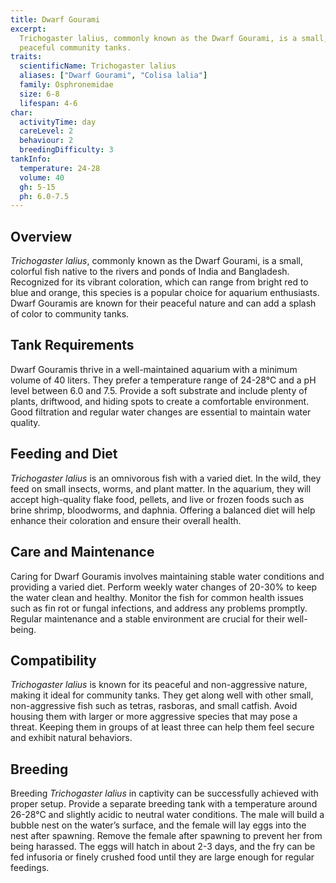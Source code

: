 ```yaml
---
title: Dwarf Gourami
excerpt:
  Trichogaster lalius, commonly known as the Dwarf Gourami, is a small, colorful fish with vibrant hues, perfect for
  peaceful community tanks.
traits:
  scientificName: Trichogaster lalius
  aliases: ["Dwarf Gourami", "Colisa lalia"]
  family: Osphronemidae
  size: 6-8
  lifespan: 4-6
char:
  activityTime: day
  careLevel: 2
  behaviour: 2
  breedingDifficulty: 3
tankInfo:
  temperature: 24-28
  volume: 40
  gh: 5-15
  ph: 6.0-7.5
---
```


## Overview

_Trichogaster lalius_, commonly known as the Dwarf Gourami, is a small, colorful fish native to the rivers and ponds of
India and Bangladesh. Recognized for its vibrant coloration, which can range from bright red to blue and orange, this
species is a popular choice for aquarium enthusiasts. Dwarf Gouramis are known for their peaceful nature and can add a
splash of color to community tanks.

## Tank Requirements

Dwarf Gouramis thrive in a well-maintained aquarium with a minimum volume of 40 liters. They prefer a temperature range
of 24-28°C and a pH level between 6.0 and 7.5. Provide a soft substrate and include plenty of plants, driftwood, and
hiding spots to create a comfortable environment. Good filtration and regular water changes are essential to maintain
water quality.

## Feeding and Diet

_Trichogaster lalius_ is an omnivorous fish with a varied diet. In the wild, they feed on small insects, worms, and
plant matter. In the aquarium, they will accept high-quality flake food, pellets, and live or frozen foods such as brine
shrimp, bloodworms, and daphnia. Offering a balanced diet will help enhance their coloration and ensure their overall
health.

## Care and Maintenance

Caring for Dwarf Gouramis involves maintaining stable water conditions and providing a varied diet. Perform weekly water
changes of 20-30% to keep the water clean and healthy. Monitor the fish for common health issues such as fin rot or
fungal infections, and address any problems promptly. Regular maintenance and a stable environment are crucial for their
well-being.

## Compatibility

_Trichogaster lalius_ is known for its peaceful and non-aggressive nature, making it ideal for community tanks. They get
along well with other small, non-aggressive fish such as tetras, rasboras, and small catfish. Avoid housing them with
larger or more aggressive species that may pose a threat. Keeping them in groups of at least three can help them feel
secure and exhibit natural behaviors.

## Breeding

Breeding _Trichogaster lalius_ in captivity can be successfully achieved with proper setup. Provide a separate breeding
tank with a temperature around 26-28°C and slightly acidic to neutral water conditions. The male will build a bubble
nest on the water’s surface, and the female will lay eggs into the nest after spawning. Remove the female after spawning
to prevent her from being harassed. The eggs will hatch in about 2-3 days, and the fry can be fed infusoria or finely
crushed food until they are large enough for regular feedings.

